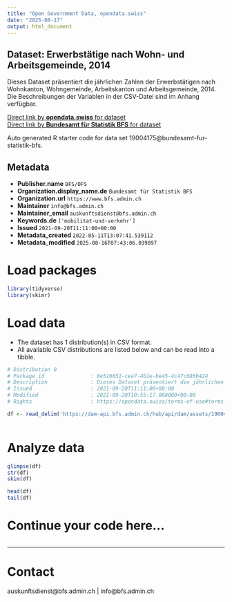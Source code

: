 ```yaml
---
title: "Open Government Data, opendata.swiss"
date: "2025-08-17"
output: html_document
---
```


## Dataset: Erwerbstätige nach Wohn- und Arbeitsgemeinde, 2014

Dieses Dataset präsentiert die jährlichen Zahlen der Erwerbstätigen nach Wohnkanton, Wohngemeinde, Arbeitskanton und Arbeitsgemeinde, 2014. Die Beschreibungen der Variablen in der CSV-Datei sind im Anhang verfügbar.

[Direct link by **opendata.swiss** for dataset](https://opendata.swiss/de/dataset/erwerbstatige-nach-wohn-und-arbeitsgemeinde-2014)<br>
[Direct link by **Bundesamt für Statistik BFS** for dataset](https://www.bfs.admin.ch/asset/de/ts-x-11.04.04.05-2014)

Auto generated R starter code for data set 19004175@bundesamt-fur-statistik-bfs.

## Metadata

- **Publisher.name** `BFS/OFS`
- **Organization.display_name.de** `Bundesamt für Statistik BFS`
- **Organization.url** `https://www.bfs.admin.ch`
- **Maintainer** `info@bfs.admin.ch`
- **Maintainer_email** `auskunftsdienst@bfs.admin.ch`
- **Keywords.de** `['mobilitat-und-verkehr']`
- **Issued** `2021-09-20T11:11:00+00:00`
- **Metadata_created** `2022-05-11T13:07:41.539112`
- **Metadata_modified** `2025-08-16T07:43:06.039897`


# Load packages

```r

library(tidyverse)
library(skimr)

```

# Load data

-   The dataset has 1 distribution(s) in CSV format.
-   All available CSV distributions are listed below and can be read into a tibble.

```r

# Distribution 0
# Package_id               : 8e516651-cea7-4b1e-be45-4c47c086b424
# Description              : Dieses Dataset präsentiert die jährlichen Zahlen der Erwerbstätigen nach Wohnkanton, Wohngemeinde, Arbeitskanton und Arbeitsgemeinde, 2014. Die Beschreibungen der Variablen in der CSV-Datei sind im Anhang verfügbar.
# Issued                   : 2021-09-20T11:11:00+00:00
# Modified                 : 2021-09-20T10:55:17.068000+00:00
# Rights                   : https://opendata.swiss/terms-of-use#terms_by_ask

df <- read_delim('https://dam-api.bfs.admin.ch/hub/api/dam/assets/19004179/master')



```

# Analyze data

```r

glimpse(df)
str(df)
skim(df)

head(df)
tail(df)

```

# Continue your code here...

```r

```

------------------------------------------------------------------------

# Contact

auskunftsdienst@bfs.admin.ch | info@bfs.admin.ch
